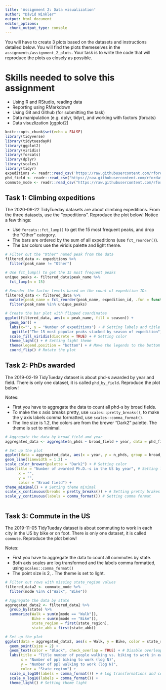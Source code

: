 ```yaml
---
title: 'Assignment 2: Data visualization'
author: "Dávid Winkler"
output: html_document
editor_options: 
  chunk_output_type: console
---
```


You will have to create 3 plots based on the datasets and instructions detailed below. You will find the plots themeselves in the `assignments/assignment_2_plots`. Your task is to write the code that will reproduce the plots as closely as possible.

# Skills needed to solve this assignment

-   Using R and RStudio, reading data
-   Reporting using RMarkdown
-   Using Git and Github (for submitting the task)
-   Data manipulation (e.g. dplyr, tidyr), and working with factors (forcats)
-   Data visuzlization (ggplot2)

```r
knitr::opts_chunk$set(echo = FALSE)
library(tidyverse)
library(tidytuesdayR)
library(ggplot2)
library(viridis)
library(forcats)
library(dplyr)
library(scales)
library(tidyr)
expeditions <- readr::read_csv('https://raw.githubusercontent.com/rfordatascience/tidytuesday/master/data/2020/2020-09-22/expeditions.csv') # We read the data
phd_field <- readr::read_csv("https://raw.githubusercontent.com/rfordatascience/tidytuesday/master/data/2019/2019-02-19/phd_by_field.csv")
commute_mode <- readr::read_csv("https://raw.githubusercontent.com/rfordatascience/tidytuesday/master/data/2019/2019-11-05/commute.csv")

```

## Task 1: Climbing expeditions

The 2020-09-22 TidyTueday datasets are about climbing expeditions. From the three datasets, use the "expeditions". Reproduce the plot below! Notice a few things:

-   Use `forcats::fct_lump()` to get the 15 most frequent peaks, and drop the "Other" category.
-   The bars are ordered by the sum of all expeditions (use `fct_reorder()`).
-   The bar colors use the viridis palette and light theme.

```r
# Filter out the "Other" named peak from the data
filtered_data <- expeditions %>%
  filter(peak_name != "Other")

# Use fct_lump() to get the 15 most frequent peaks
unique_peaks <- filtered_data$peak_name %>%
  fct_lump(n = 15)

# Reorder the factor levels based on the count of expedition IDs
filtered_data <- filtered_data %>%
  mutate(peak_name = fct_reorder(peak_name, expedition_id, .fun = function(x) sum(!is.na(x)))) %>%
  filter(peak_name %in% unique_peaks)

# Create the bar plot with flipped coordinates
ggplot(filtered_data, aes(x = peak_name, fill = season)) +
  geom_bar() +
  labs(x="", y = "Number of expeditions") + # Setting labels and title
   ggtitle("The 15 most popular peaks stacked by season of expedition") +
  scale_fill_viridis(discrete = TRUE) + # Setting color
  theme_light() + # Setting light theme
  theme(legend.position = "bottom") + # Move the legends to the bottom of the plot
  coord_flip() # Rotate the plot 
```

## Task 2: PhDs awarded

The 2019-02-19 TidyTueday dataset is about phd-s awarded by year and field. There is only one dataset, it is called `phd_by_field`. Reproduce the plot below! 

Notes:

-   First you have to aggregate the data to count all phd-s by broad fields.
-   To make the x axis breaks pretty, use `scales::pretty_breaks()`, to make the y axis labels comma formatted, use `scales::comma_format()`.
-   The line size is 1.2, the colors are from the brewer "Dark2" palette. The theme is set to minimal.

```r
# Aggregate the data by broad_field and year
aggregated_data <- aggregate(n_phds ~ broad_field + year, data = phd_field, FUN = sum)

# Set up the plot
ggplot(data = aggregated_data, aes(x = year, y = n_phds, group = broad_field, color = broad_field)) +
geom_line(linewidth = 1.2) +
scale_color_brewer(palette = "Dark2") + # Setting color
labs(title = "Number of awarded Ph.D.-s in the US by year", # Setting labels and title
      x = "",
      y = "",
      color = "Broad field") +
theme_minimal() + # Setting theme minimal
scale_x_continuous(breaks = pretty_breaks()) + # Setting pretty brakes
scale_y_continuous(labels = comma_format()) # Setting comma format



```

## Task 3: Commute in the US

The 2019-11-05 TidyTueday dataset is about commuting to work in each city in the US by bike or on foot. There is only one dataset, it is called `commute`. Reproduce the plot below!

Notes:

-   First you have to aggregate the data to count all commutes by state.
-   Both axis scales are log transformed and the labels comma formatted, using `scales::comma_format()`
-   The point size is 2, . The theme is set to light.

```r
# Filter out rows with missing state_region values
filtered_data2 <- commute_mode %>%
  filter(mode %in% c("Walk", "Bike"))

# Aggregate the data by state
aggregated_data2 <- filtered_data2 %>%
  group_by(state) %>%
  summarize(Walk = sum(n[mode == "Walk"]),
            Bike = sum(n[mode == "Bike"]),
            state_region = first(state_region),
            state_abb = first(state_abb))

# Set up the plot
ggplot(data = aggregated_data2, aes(x = Walk, y = Bike, color = state_region, label = state_abb)) +
  geom_point(size = 2) +
  geom_text(color = "Black", check_overlap = TRUE) + # Disable overleaping of state_abbs (monitor size matters)
  labs(title = "Title number of people walking vs. biking to work in each USA state", # Setting title and labels
       x = "Number of ppl biking to work (log N)",
       y = "Number of ppl walking to work (log N)",
       color = "State region") + 
  scale_x_log10(labels = comma_format()) + # Log transformations and coma formats
  scale_y_log10(labels = comma_format()) +
  theme_light() # Setting theme light

```
